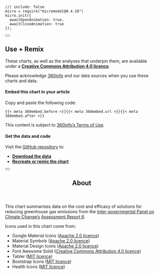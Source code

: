 <!-- initialise miromodal.js -->

```ojs
//| include: false
micro = require("micromodal@0.4.10")
micro.init({
  awaitOpenAnimation: true,
  awaitCloseAnimation: true
});
```

::::::: {#modal-useremix .modal .micromodal-slide aria-hidden="true"}
:::::: {.modal__overlay tabindex="-1" data-micromodal-close="true"}
::::: {.modal__container role="dialog" aria-modal="true" aria-labelledby="modal-useremix-title"}

<button class="modal__close" aria-label="Close modal" data-micromodal-close></button>

:::: {#modal-useremix-content}
## Use + Remix

These charts, as well as the analyses that underpin them, are available under a [**Creative Commons Attribution 4.0 licence**](https://creativecommons.org/licenses/by/4.0).

Please acknowledge [360info](https://360info.org) and our data sources when you use these charts and data.

#### Embed this chart in your article

Copy and paste the following code:

::: {.embedcode}
```
{{< meta 360embed.before >}}{{< meta 360embed.url >}}{{< meta 360embed.after >}}
```

:::

This content is subject to [360info's Terms of Use](https://newshub.360info.org/page/terms).

#### Get the data and code

Visit the [GitHub repository](https://github.com/360-info/report-template/tree/main/data) to:

* [**Download the data**](https://github.com/360-info/report-template/tree/main/data)
* [**Recreate or remix the chart**](https://github.com/360-info/report-template)
::::

:::::
::::::
:::::::

<!-- notes dialog -->

::::::: {#modal-about .modal .micromodal-slide aria-hidden="true"}
:::::: {.modal__overlay tabindex="-1" data-micromodal-close="true"}
::::: {.modal__container role="dialog" aria-modal="true" aria-labelledby="modal-about-title"}

<button class="modal__close" aria-label="Close modal" data-micromodal-close></button>

<header>
## About {#modal-about-title}
</header>

:::: {#modal-about-content}
This chart summarises data on the cost and efficacy of solutions for reducing greenhouse gas emissions from the [Inter-governmental Panel on Climate Change's](https://www.ipcc.ch) [Assessment Report 6](https://www.ipcc.ch/report/ar6/wg3/downloads/report/IPCC_AR6_WGIII_FullReport.pdf).

Icons used in this chart come from:

- Google Material Icons ([Apache 2.0 licence](https://github.com/material-icons/material-icons/blob/master/LICENSE))
- Material Symbols ([Apache 2.0 licence](https://github.com/google/material-design-icons/blob/master/LICENSE))
- Material Design Icons ([Apache 2.0 licence](https://github.com/Templarian/MaterialDesign/blob/master/LICENSE))
- Font Awesome Solid ([Creative Commons Attribution 4.0 licence](https://creativecommons.org/licenses/by/4.0/))
- Tabler ([MIT licence](https://github.com/tabler/tabler-icons/blob/master/LICENSE))
- Bootstrap Icons ([MIT licence](https://github.com/twbs/icons/blob/main/LICENSE.md))
- Health Icons ([MIT licence](https://github.com/resolvetosavelives/healthicons/blob/main/LICENSE))

::::

:::::
::::::
:::::::
